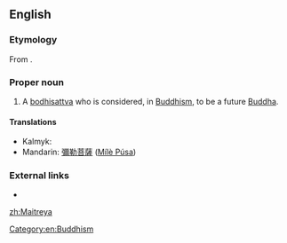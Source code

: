 ==English==

===Etymology===
From {{etyl|sa|en}} {{term|sc=Deva|मैत्रेय|tr=Maitreya|lang=sa}}.

===Proper noun===
{{en-proper noun}}

# A [[bodhisattva]] who is considered, in [[Buddhism]], to be a future [[Buddha]].

====Translations====
{{trans-top|the bodhisatva}}
* Kalmyk: {{t|xal|Мәәдр}}
* Mandarin: [[彌勒菩薩]] ([[Mílè Púsa]])
{{trans-mid}}
{{trans-bottom}}

===External links===
* {{pedialite}}

[[Category:en:Buddhism]]

[[zh:Maitreya]]